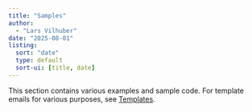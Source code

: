 ```yaml
---
title: "Samples"
author: 
  - "Lars Vilhuber"
date: "2025-08-01"
listing: 
  sort: "date"
  type: default
  sort-ui: [title, date]
---
```


This section contains various examples and sample code. For template emails for various purposes, see [Templates](../Templates/index.qmd).
